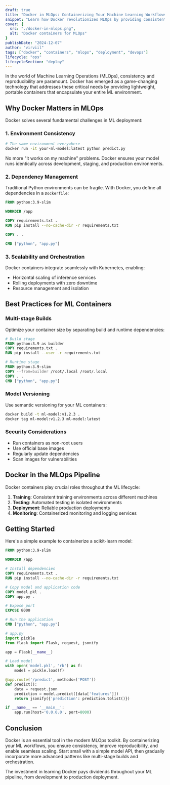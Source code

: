 ```yaml
---
draft: true
title: "Docker in MLOps: Containerizing Your Machine Learning Workflows"
snippet: "Learn how Docker revolutionizes MLOps by providing consistent environments, reproducible deployments, and seamless scaling for your machine learning applications."
cover: {
  src: "./docker-in-mlops.png",
  alt: "Docker containers for MLOps"
}
publishDate: "2024-12-07"
author: "virviil"
tags: ["docker", "containers", "mlops", "deployment", "devops"]
lifecycle: "ops"
lifecycleSection: "deploy"
---
```


In the world of Machine Learning Operations (MLOps), consistency and reproducibility are paramount. Docker has emerged as a game-changing technology that addresses these critical needs by providing lightweight, portable containers that encapsulate your entire ML environment.

## Why Docker Matters in MLOps

Docker solves several fundamental challenges in ML deployment:

### 1. Environment Consistency
```bash
# The same environment everywhere
docker run -it your-ml-model:latest python predict.py
```

No more "it works on my machine" problems. Docker ensures your model runs identically across development, staging, and production environments.

### 2. Dependency Management
Traditional Python environments can be fragile. With Docker, you define all dependencies in a `Dockerfile`:

```dockerfile
FROM python:3.9-slim

WORKDIR /app

COPY requirements.txt .
RUN pip install --no-cache-dir -r requirements.txt

COPY . .

CMD ["python", "app.py"]
```

### 3. Scalability and Orchestration
Docker containers integrate seamlessly with Kubernetes, enabling:
- Horizontal scaling of inference services
- Rolling deployments with zero downtime
- Resource management and isolation

## Best Practices for ML Containers

### Multi-stage Builds
Optimize your container size by separating build and runtime dependencies:

```dockerfile
# Build stage
FROM python:3.9 as builder
COPY requirements.txt .
RUN pip install --user -r requirements.txt

# Runtime stage
FROM python:3.9-slim
COPY --from=builder /root/.local /root/.local
COPY . .
CMD ["python", "app.py"]
```

### Model Versioning
Use semantic versioning for your ML containers:

```bash
docker build -t ml-model:v1.2.3 .
docker tag ml-model:v1.2.3 ml-model:latest
```

### Security Considerations
- Run containers as non-root users
- Use official base images
- Regularly update dependencies
- Scan images for vulnerabilities

## Docker in the MLOps Pipeline

Docker containers play crucial roles throughout the ML lifecycle:

1. **Training**: Consistent training environments across different machines
2. **Testing**: Automated testing in isolated environments
3. **Deployment**: Reliable production deployments
4. **Monitoring**: Containerized monitoring and logging services

## Getting Started

Here's a simple example to containerize a scikit-learn model:

```dockerfile
FROM python:3.9-slim

WORKDIR /app

# Install dependencies
COPY requirements.txt .
RUN pip install --no-cache-dir -r requirements.txt

# Copy model and application code
COPY model.pkl .
COPY app.py .

# Expose port
EXPOSE 8000

# Run the application
CMD ["python", "app.py"]
```

```python
# app.py
import pickle
from flask import Flask, request, jsonify

app = Flask(__name__)

# Load model
with open('model.pkl', 'rb') as f:
    model = pickle.load(f)

@app.route('/predict', methods=['POST'])
def predict():
    data = request.json
    prediction = model.predict([data['features']])
    return jsonify({'prediction': prediction.tolist()})

if __name__ == '__main__':
    app.run(host='0.0.0.0', port=8000)
```

## Conclusion

Docker is an essential tool in the modern MLOps toolkit. By containerizing your ML workflows, you ensure consistency, improve reproducibility, and enable seamless scaling. Start small with a simple model API, then gradually incorporate more advanced patterns like multi-stage builds and orchestration.

The investment in learning Docker pays dividends throughout your ML pipeline, from development to production deployment.